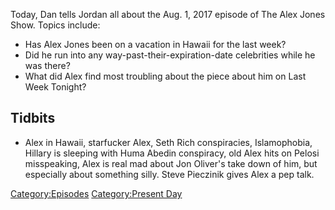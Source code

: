 {{DEFAULTSORT:
    #_EPISODE_0069:August 1, 2017
}}{{Episode
    | title           = August 1, 2017
    | caption         = Listen to this episode on [https://knowledgefight.libsyn.com/knowledge-fight-august-1-2017 Libsyn] [https://open.spotify.com/episode/2F9XU0Qnj2Nh1Nu5hpy2vY Spotify], Read the [[Transcript/69: August 1, 2017|Unofficial Transcript]]
    | episodeNumber   = 69
    | length          = 01:47:10
    | airDate         = August 2, 2017
    | coverageDate    = August 1, 2017
    | episodeType     = [[:Category:Present Day|Present Day]]
    | appearance      = [[Heidi Montag]], [[Spencer Pratt]], [[Jon Oliver]], [[Steve Pieczinik.]]
    | beverage        = Seagram's Jamaican Me Happy
    | previousEpisode = [[68: September 19-28, 2015]]
    | nextEpisode     = [[70: Sep 29- Oct 3, 2015]]
}}

{{Stub}}

Today, Dan tells Jordan all about the Aug. 1, 2017 episode of The Alex Jones Show. Topics include:

*Has Alex Jones been on a vacation in Hawaii for the last week?
*Did he run into any way-past-their-expiration-date celebrities while he was there?
*What did Alex find most troubling about the piece about him on Last Week Tonight?

==Tidbits==

*Alex in Hawaii, starfucker Alex, Seth Rich conspiracies, Islamophobia, Hillary is sleeping with Huma Abedin conspiracy, old Alex hits on Pelosi misspeaking, Alex is real mad about Jon Oliver's take down of him, but especially about something silly. Steve Pieczinik gives Alex a pep talk.

[[Category:Episodes]]
[[Category:Present Day]]
